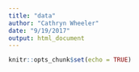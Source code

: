 ```yaml
---
title: "data"
author: "Cathryn Wheeler"
date: "9/19/2017"
output: html_document
---
```


```r
knitr::opts_chunk$set(echo = TRUE)

```